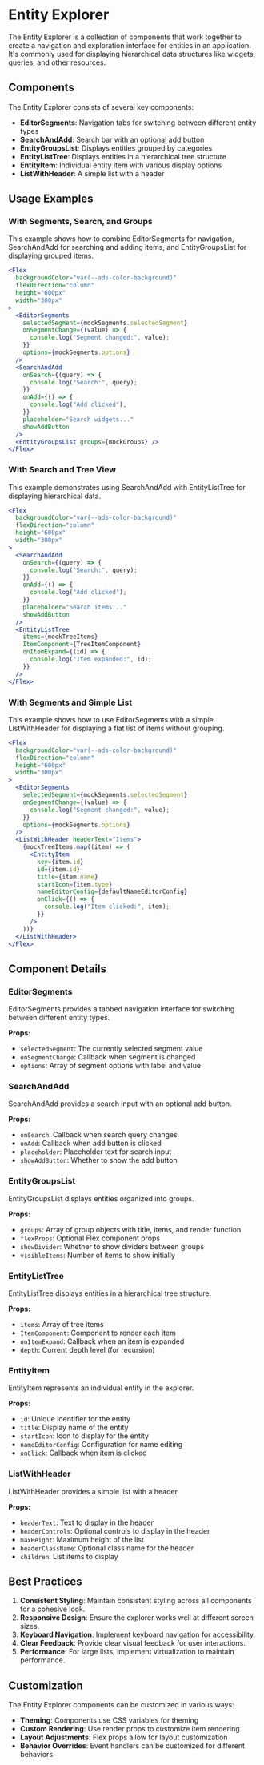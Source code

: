 
<Meta title="EntityExplorerStories" />

# Entity Explorer

The Entity Explorer is a collection of components that work together to create a navigation and exploration interface for entities in an application. It's commonly used for displaying hierarchical data structures like widgets, queries, and other resources.

## Components

The Entity Explorer consists of several key components:

- **EditorSegments**: Navigation tabs for switching between different entity types
- **SearchAndAdd**: Search bar with an optional add button
- **EntityGroupsList**: Displays entities grouped by categories
- **EntityListTree**: Displays entities in a hierarchical tree structure
- **EntityItem**: Individual entity item with various display options
- **ListWithHeader**: A simple list with a header

## Usage Examples

### With Segments, Search, and Groups

This example shows how to combine EditorSegments for navigation, SearchAndAdd for searching and adding items, and EntityGroupsList for displaying grouped items.

<Canvas>
  <Story story={EntityExplorerStories.WithSegmentsAndGroups} />
</Canvas>

```jsx
<Flex
  backgroundColor="var(--ads-color-background)"
  flexDirection="column"
  height="600px"
  width="300px"
>
  <EditorSegments
    selectedSegment={mockSegments.selectedSegment}
    onSegmentChange={(value) => {
      console.log("Segment changed:", value);
    }}
    options={mockSegments.options}
  />
  <SearchAndAdd
    onSearch={(query) => {
      console.log("Search:", query);
    }}
    onAdd={() => {
      console.log("Add clicked");
    }}
    placeholder="Search widgets..."
    showAddButton
  />
  <EntityGroupsList groups={mockGroups} />
</Flex>
```

### With Search and Tree View

This example demonstrates using SearchAndAdd with EntityListTree for displaying hierarchical data.

<Canvas>
  <Story story={EntityExplorerStories.WithSearchAndTree} />
</Canvas>

```jsx
<Flex
  backgroundColor="var(--ads-color-background)"
  flexDirection="column"
  height="600px"
  width="300px"
>
  <SearchAndAdd
    onSearch={(query) => {
      console.log("Search:", query);
    }}
    onAdd={() => {
      console.log("Add clicked");
    }}
    placeholder="Search items..."
    showAddButton
  />
  <EntityListTree
    items={mockTreeItems}
    ItemComponent={TreeItemComponent}
    onItemExpand={(id) => {
      console.log("Item expanded:", id);
    }}
  />
</Flex>
```

### With Segments and Simple List

This example shows how to use EditorSegments with a simple ListWithHeader for displaying a flat list of items without grouping.

<Canvas>
  <Story story={EntityExplorerStories.WithSegmentsAndList} />
</Canvas>

```jsx
<Flex
  backgroundColor="var(--ads-color-background)"
  flexDirection="column"
  height="600px"
  width="300px"
>
  <EditorSegments
    selectedSegment={mockSegments.selectedSegment}
    onSegmentChange={(value) => {
      console.log("Segment changed:", value);
    }}
    options={mockSegments.options}
  />
  <ListWithHeader headerText="Items">
    {mockTreeItems.map((item) => (
      <EntityItem
        key={item.id}
        id={item.id}
        title={item.name}
        startIcon={item.type}
        nameEditorConfig={defaultNameEditorConfig}
        onClick={() => {
          console.log("Item clicked:", item);
        }}
      />
    ))}
  </ListWithHeader>
</Flex>
```

## Component Details

### EditorSegments

EditorSegments provides a tabbed navigation interface for switching between different entity types.

**Props:**

- `selectedSegment`: The currently selected segment value
- `onSegmentChange`: Callback when segment is changed
- `options`: Array of segment options with label and value

### SearchAndAdd

SearchAndAdd provides a search input with an optional add button.

**Props:**

- `onSearch`: Callback when search query changes
- `onAdd`: Callback when add button is clicked
- `placeholder`: Placeholder text for search input
- `showAddButton`: Whether to show the add button

### EntityGroupsList

EntityGroupsList displays entities organized into groups.

**Props:**

- `groups`: Array of group objects with title, items, and render function
- `flexProps`: Optional Flex component props
- `showDivider`: Whether to show dividers between groups
- `visibleItems`: Number of items to show initially

### EntityListTree

EntityListTree displays entities in a hierarchical tree structure.

**Props:**

- `items`: Array of tree items
- `ItemComponent`: Component to render each item
- `onItemExpand`: Callback when an item is expanded
- `depth`: Current depth level (for recursion)

### EntityItem

EntityItem represents an individual entity in the explorer.

**Props:**

- `id`: Unique identifier for the entity
- `title`: Display name of the entity
- `startIcon`: Icon to display for the entity
- `nameEditorConfig`: Configuration for name editing
- `onClick`: Callback when item is clicked

### ListWithHeader

ListWithHeader provides a simple list with a header.

**Props:**

- `headerText`: Text to display in the header
- `headerControls`: Optional controls to display in the header
- `maxHeight`: Maximum height of the list
- `headerClassName`: Optional class name for the header
- `children`: List items to display

## Best Practices

1. **Consistent Styling**: Maintain consistent styling across all components for a cohesive look.
2. **Responsive Design**: Ensure the explorer works well at different screen sizes.
3. **Keyboard Navigation**: Implement keyboard navigation for accessibility.
4. **Clear Feedback**: Provide clear visual feedback for user interactions.
5. **Performance**: For large lists, implement virtualization to maintain performance.

## Customization

The Entity Explorer components can be customized in various ways:

- **Theming**: Components use CSS variables for theming
- **Custom Rendering**: Use render props to customize item rendering
- **Layout Adjustments**: Flex props allow for layout customization
- **Behavior Overrides**: Event handlers can be customized for different behaviors
